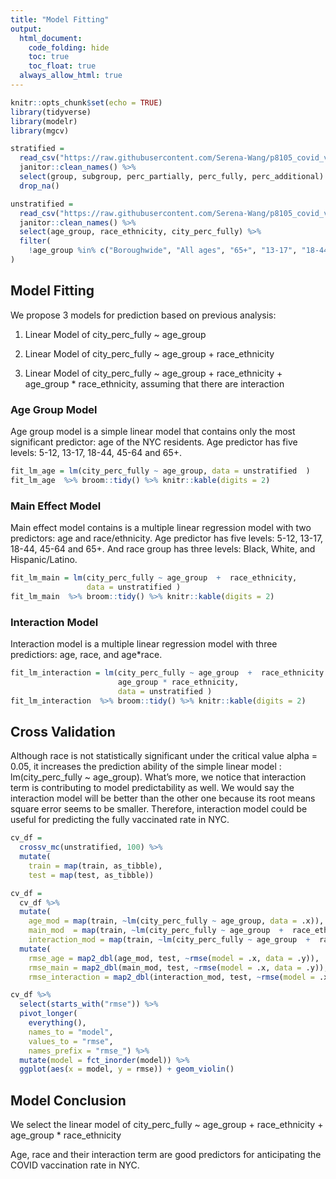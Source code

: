 ```yaml
---
title: "Model Fitting"
output: 
  html_document:
    code_folding: hide
    toc: true
    toc_float: true
  always_allow_html: true
---
```


```r
knitr::opts_chunk$set(echo = TRUE)
library(tidyverse)
library(modelr)
library(mgcv)

stratified = 
  read_csv("https://raw.githubusercontent.com/Serena-Wang/p8105_covid_vaccinations/main/Data/coverage_by_demo_full.csv") %>%
  janitor::clean_names() %>%
  select(group, subgroup, perc_partially, perc_fully, perc_additional) %>%
  drop_na()

unstratified = 
  read_csv("https://raw.githubusercontent.com/Serena-Wang/p8105_covid_vaccinations/main/Data/coverage_boro_demo_full.csv") %>%
  janitor::clean_names() %>%
  select(age_group, race_ethnicity, city_perc_fully) %>%
  filter(
    !age_group %in% c("Boroughwide", "All ages", "65+", "13-17", "18-44", "45-64") 
)
```

## Model Fitting

We propose 3 models for prediction based on previous analysis: 

 1. Linear Model of city_perc_fully ~ age_group  

 2. Linear Model of city_perc_fully ~ age_group  +  race_ethnicity

 3. Linear Model of city_perc_fully ~ age_group  +  race_ethnicity + age_group * race_ethnicity, assuming that there are interaction

### Age Group Model

Age group model is a simple linear model that contains only the most significant predictor: age of the NYC residents. Age predictor has five levels: 5-12, 13-17, 18-44, 45-64 and 65+.
```r
fit_lm_age = lm(city_perc_fully ~ age_group, data = unstratified  )
fit_lm_age  %>% broom::tidy() %>% knitr::kable(digits = 2)
```

### Main Effect Model

Main effect model contains is a multiple linear regression model with two predictors: age and race/ethnicity. Age predictor has five levels: 5-12, 13-17, 18-44, 45-64 and 65+. And race group has three levels: Black, White, and Hispanic/Latino.
```r
fit_lm_main = lm(city_perc_fully ~ age_group  +  race_ethnicity, 
                 data = unstratified )
fit_lm_main  %>% broom::tidy() %>% knitr::kable(digits = 2)
```

### Interaction Model

Interaction model is a multiple linear regression model with three predictiors: age, race, and age*race. 
```r
fit_lm_interaction = lm(city_perc_fully ~ age_group  +  race_ethnicity +
                        age_group * race_ethnicity, 
                        data = unstratified )
fit_lm_interaction  %>% broom::tidy() %>% knitr::kable(digits = 2)
```

## Cross Validation 

Although race is not statistically significant under the critical value alpha = 0.05, it increases the prediction ability of the simple linear model : lm(city_perc_fully ~ age_group). What's more, we notice that interaction term is contributing to model predictability as well. We would say the interaction model  will be better than the other one because its root means square error seems to be smaller. Therefore, interaction model could be useful for predicting the fully vaccinated rate in NYC.

```r
cv_df =
  crossv_mc(unstratified, 100) %>% 
  mutate(
    train = map(train, as_tibble),
    test = map(test, as_tibble))
```

```r
cv_df = 
  cv_df %>% 
  mutate(
    age_mod = map(train, ~lm(city_perc_fully ~ age_group, data = .x)),
    main_mod  = map(train, ~lm(city_perc_fully ~ age_group  +  race_ethnicity, data = .x)),
    interaction_mod = map(train, ~lm(city_perc_fully ~ age_group  +  race_ethnicity + age_group * race_ethnicity, data = .x))) %>% 
  mutate(
    rmse_age = map2_dbl(age_mod, test, ~rmse(model = .x, data = .y)),
    rmse_main = map2_dbl(main_mod, test, ~rmse(model = .x, data = .y)),
    rmse_interaction = map2_dbl(interaction_mod, test, ~rmse(model = .x, data = .y)))
```

```r
cv_df %>% 
  select(starts_with("rmse")) %>% 
  pivot_longer(
    everything(),
    names_to = "model", 
    values_to = "rmse",
    names_prefix = "rmse_") %>% 
  mutate(model = fct_inorder(model)) %>% 
  ggplot(aes(x = model, y = rmse)) + geom_violin()
```

## Model Conclusion

We select the linear model of city_perc_fully ~ age_group  +  race_ethnicity + age_group * race_ethnicity

Age, race and their interaction term are good predictors for anticipating the COVID vaccination rate in NYC.

